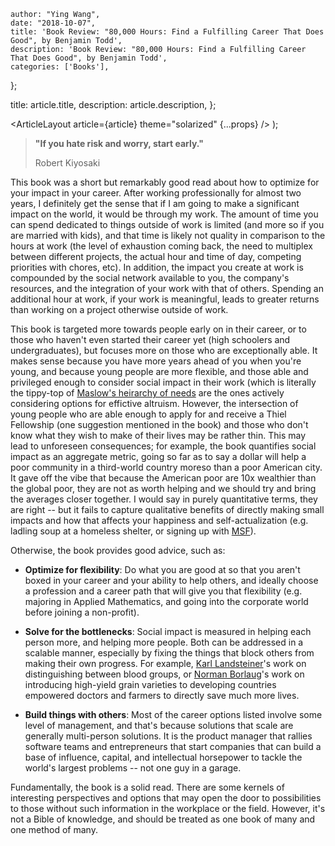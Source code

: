 
    author: "Ying Wang",
    date: "2018-10-07",
    title: 'Book Review: "80,000 Hours: Find a Fulfilling Career That Does Good", by Benjamin Todd',
    description: 'Book Review: "80,000 Hours: Find a Fulfilling Career That Does Good", by Benjamin Todd',
    categories: ['Books'],
};

  title: article.title,
  description: article.description,
};

  <ArticleLayout article={article} theme="solarized" {...props} />
);

> **"If you hate risk and worry, start early."**
>
> Robert Kiyosaki

This book was a short but remarkably good read about how to optimize for your
impact in your career. After working professionally for almost two years, I
definitely get the sense that if I am going to make a significant impact on the
world, it would be through my work. The amount of time you can spend dedicated
to things outside of work is limited (and more so if you are married with kids),
and that time is likely not quality in comparison to the hours at work (the
level of exhaustion coming back, the need to multiplex between different
projects, the actual hour and time of day, competing priorities with chores,
etc). In addition, the impact you create at work is compounded by the social
network available to you, the company's resources, and the integration of your
work with that of others. Spending an additional hour at work, if your work is
meaningful, leads to greater returns than working on a project otherwise outside
of work.

This book is targeted more towards people early on in their career, or to those
who haven't even started their career yet (high schoolers and undergraduates),
but focuses more on those who are exceptionally able. It makes sense because you
have more years ahead of you when you're young, and because young people are
more flexible, and those able and privileged enough to consider social impact in
their work (which is literally the tippy-top of [Maslow's heirarchy of
needs](https://en.wikipedia.org/wiki/Maslow%27s_hierarchy_of_needs) are the ones
actively considering options for effictive altruism. However, the intersection
of young people who are able enough to apply for and receive a Thiel Fellowship
(one suggestion mentioned in the book) and those who don't know what they wish
to make of their lives may be rather thin. This may lead to unforeseen
consequences; for example, the book quantifies social impact as an aggregate
metric, going so far as to say a dollar will help a poor community in a
third-world country moreso than a poor American city. It gave off the vibe that
because the American poor are 10x wealthier than the global poor, they are not
as worth helping and we should try and bring the averages closer together. I
would say in purely quantitative terms, they are right -- but it fails to
capture qualitative benefits of directly making small impacts and how that
affects your happiness and self-actualization (e.g. ladling soup at a homeless
shelter, or signing up with [MSF](https://www.msf.org/)).

Otherwise, the book provides good advice, such as:

- **Optimize for flexibility**: Do what you are good at so that you aren't boxed
  in your career and your ability to help others, and ideally choose a
  profession and a career path that will give you that flexibility (e.g.
  majoring in Applied Mathematics, and going into the corporate world before
  joining a non-profit).

- **Solve for the bottlenecks**: Social impact is measured in helping each
  person more, and helping more people. Both can be addressed in a scalable
  manner, especially by fixing the things that block others from making their
  own progress. For example, [Karl
  Landsteiner](https://en.wikipedia.org/wiki/Karl_Landsteiner)'s work on
  distinguishing between blood groups, or [Norman
  Borlaug](https://en.wikipedia.org/wiki/Norman_Borlaug)'s work on introducing
  high-yield grain varieties to developing countries empowered doctors and
  farmers to directly save much more lives.

- **Build things with others**: Most of the career options listed involve some
  level of management, and that's because solutions that scale are generally
  multi-person solutions. It is the product manager that rallies software teams
  and entrepreneurs that start companies that can build a base of influence,
  capital, and intellectual horsepower to tackle the world's largest problems --
  not one guy in a garage.

Fundamentally, the book is a solid read. There are some kernels of interesting
perspectives and options that may open the door to possibilities to those
without such information in the workplace or the field. However, it's not a
Bible of knowledge, and should be treated as one book of many and one method of
many.
